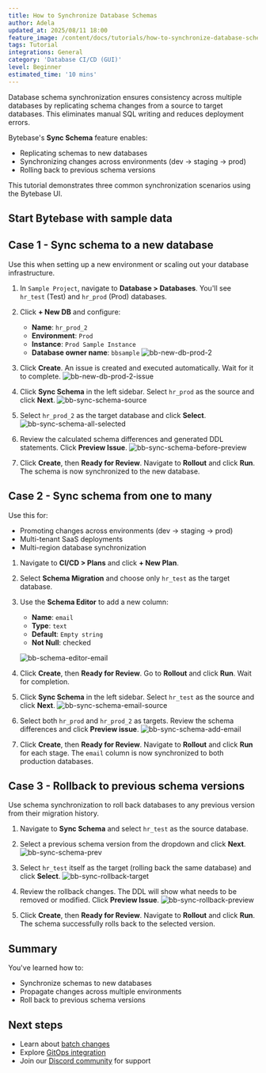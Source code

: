 ```yaml
---
title: How to Synchronize Database Schemas
author: Adela
updated_at: 2025/08/11 18:00
feature_image: /content/docs/tutorials/how-to-synchronize-database-schemas/workflow.webp
tags: Tutorial
integrations: General
category: 'Database CI/CD (GUI)'
level: Beginner
estimated_time: '10 mins'
---
```



Database schema synchronization ensures consistency across multiple databases by replicating schema changes from a source to target databases. This eliminates manual SQL writing and reduces deployment errors.

Bytebase's **Sync Schema** feature enables:
- Replicating schemas to new databases
- Synchronizing changes across environments (dev → staging → prod)
- Rolling back to previous schema versions

This tutorial demonstrates three common synchronization scenarios using the Bytebase UI.

## Start Bytebase with sample data

<PreparationWithSampleData />

## Case 1 - Sync schema to a new database

Use this when setting up a new environment or scaling out your database infrastructure.

1. In `Sample Project`, navigate to **Database > Databases**. You'll see `hr_test` (Test) and `hr_prod` (Prod) databases.

1. Click **+ New DB** and configure:

   - **Name**: `hr_prod_2`
   - **Environment**: `Prod`
   - **Instance**: `Prod Sample Instance`
   - **Database owner name**: `bbsample`
     ![bb-new-db-prod-2](/content/docs/tutorials/how-to-synchronize-database-schemas/bb-new-db-prod-2.webp)

1. Click **Create**. An issue is created and executed automatically. Wait for it to complete.
   ![bb-new-db-prod-2-issue](/content/docs/tutorials/how-to-synchronize-database-schemas/bb-new-db-prod-2-issue.webp)

1. Click **Sync Schema** in the left sidebar. Select `hr_prod` as the source and click **Next**.
   ![bb-sync-schema-source](/content/docs/tutorials/how-to-synchronize-database-schemas/bb-sync-schema-source.webp)

1. Select `hr_prod_2` as the target database and click **Select**.
   ![bb-sync-schema-all-selected](/content/docs/tutorials/how-to-synchronize-database-schemas/bb-sync-schema-all-selected.webp)

1. Review the calculated schema differences and generated DDL statements. Click **Preview Issue**.
   ![bb-sync-schema-before-preview](/content/docs/tutorials/how-to-synchronize-database-schemas/bb-sync-schema-before-preview.webp)

1. Click **Create**, then **Ready for Review**. Navigate to **Rollout** and click **Run**. The schema is now synchronized to the new database.

## Case 2 - Sync schema from one to many

Use this for:

- Promoting changes across environments (dev → staging → prod)
- Multi-tenant SaaS deployments
- Multi-region database synchronization

1. Navigate to **CI/CD > Plans** and click **+ New Plan**.

1. Select **Schema Migration** and choose only `hr_test` as the target database.

1. Use the **Schema Editor** to add a new column:
   - **Name**: `email`
   - **Type**: `text`
   - **Default**: `Empty string`
   - **Not Null**: checked

   ![bb-schema-editor-email](/content/docs/tutorials/how-to-synchronize-database-schemas/bb-schema-editor-email.webp)

1. Click **Create**, then **Ready for Review**. Go to **Rollout** and click **Run**. Wait for completion.

1. Click **Sync Schema** in the left sidebar. Select `hr_test` as the source and click **Next**.
   ![bb-sync-schema-email-source](/content/docs/tutorials/how-to-synchronize-database-schemas/bb-sync-schema-email-source.webp)

1. Select both `hr_prod` and `hr_prod_2` as targets. Review the schema differences and click **Preview issue**.
   ![bb-sync-schema-add-email](/content/docs/tutorials/how-to-synchronize-database-schemas/bb-sync-schema-add-email.webp)

1. Click **Create**, then **Ready for Review**. Navigate to **Rollout** and click **Run** for each stage. The `email` column is now synchronized to both production databases.

## Case 3 - Rollback to previous schema versions

Use schema synchronization to roll back databases to any previous version from their migration history.

1. Navigate to **Sync Schema** and select `hr_test` as the source database.

1. Select a previous schema version from the dropdown and click **Next**.
   ![bb-sync-schema-prev](/content/docs/tutorials/how-to-synchronize-database-schemas/bb-sync-schema-prev.webp)

1. Select `hr_test` itself as the target (rolling back the same database) and click **Select**.
   ![bb-sync-rollback-target](/content/docs/tutorials/how-to-synchronize-database-schemas/bb-sync-rollback-target.webp)

1. Review the rollback changes. The DDL will show what needs to be removed or modified. Click **Preview Issue**.
   ![bb-sync-rollback-preview](/content/docs/tutorials/how-to-synchronize-database-schemas/bb-sync-rollback-preview.webp)

1. Click **Create**, then **Ready for Review**. Navigate to **Rollout** and click **Run**. The schema successfully rolls back to the selected version.

## Summary

You've learned how to:

- Synchronize schemas to new databases
- Propagate changes across multiple environments
- Roll back to previous schema versions

## Next steps

- Learn about [batch changes](/change-database/batch-change/)
- Explore [GitOps integration](/gitops/overview/)
- Join our [Discord community](https://discord.gg/huyw7gRsyA) for support
